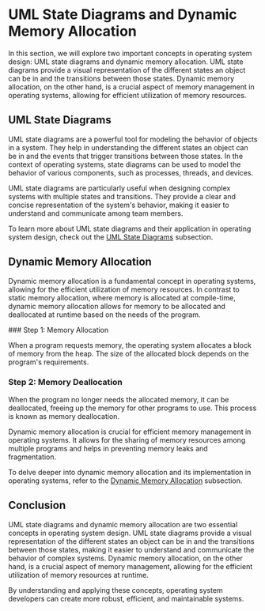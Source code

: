 
# UML State Diagrams and Dynamic Memory Allocation

In this section, we will explore two important concepts in operating system design: UML state diagrams and dynamic memory allocation. UML state diagrams provide a visual representation of the different states an object can be in and the transitions between those states. Dynamic memory allocation, on the other hand, is a crucial aspect of memory management in operating systems, allowing for efficient utilization of memory resources.

## UML State Diagrams

UML state diagrams are a powerful tool for modeling the behavior of objects in a system. They help in understanding the different states an object can be in and the events that trigger transitions between those states. In the context of operating systems, state diagrams can be used to model the behavior of various components, such as processes, threads, and devices.

<Callout emoji="💡">
UML state diagrams are particularly useful when designing complex systems with multiple states and transitions. They provide a clear and concise representation of the system's behavior, making it easier to understand and communicate among team members.
</Callout>

To learn more about UML state diagrams and their application in operating system design, check out the [UML State Diagrams](/uml-state-diagrams) subsection.

## Dynamic Memory Allocation

Dynamic memory allocation is a fundamental concept in operating systems, allowing for the efficient utilization of memory resources. In contrast to static memory allocation, where memory is allocated at compile-time, dynamic memory allocation allows for memory to be allocated and deallocated at runtime based on the needs of the program.

<Steps>
### Step 1: Memory Allocation

When a program requests memory, the operating system allocates a block of memory from the heap. The size of the allocated block depends on the program's requirements.

### Step 2: Memory Deallocation

When the program no longer needs the allocated memory, it can be deallocated, freeing up the memory for other programs to use. This process is known as memory deallocation.
</Steps>

Dynamic memory allocation is crucial for efficient memory management in operating systems. It allows for the sharing of memory resources among multiple programs and helps in preventing memory leaks and fragmentation.

To delve deeper into dynamic memory allocation and its implementation in operating systems, refer to the [Dynamic Memory Allocation](/dynamic-memory-allocation) subsection.

## Conclusion

UML state diagrams and dynamic memory allocation are two essential concepts in operating system design. UML state diagrams provide a visual representation of the different states an object can be in and the transitions between those states, making it easier to understand and communicate the behavior of complex systems. Dynamic memory allocation, on the other hand, is a crucial aspect of memory management, allowing for the efficient utilization of memory resources at runtime.

By understanding and applying these concepts, operating system developers can create more robust, efficient, and maintainable systems.